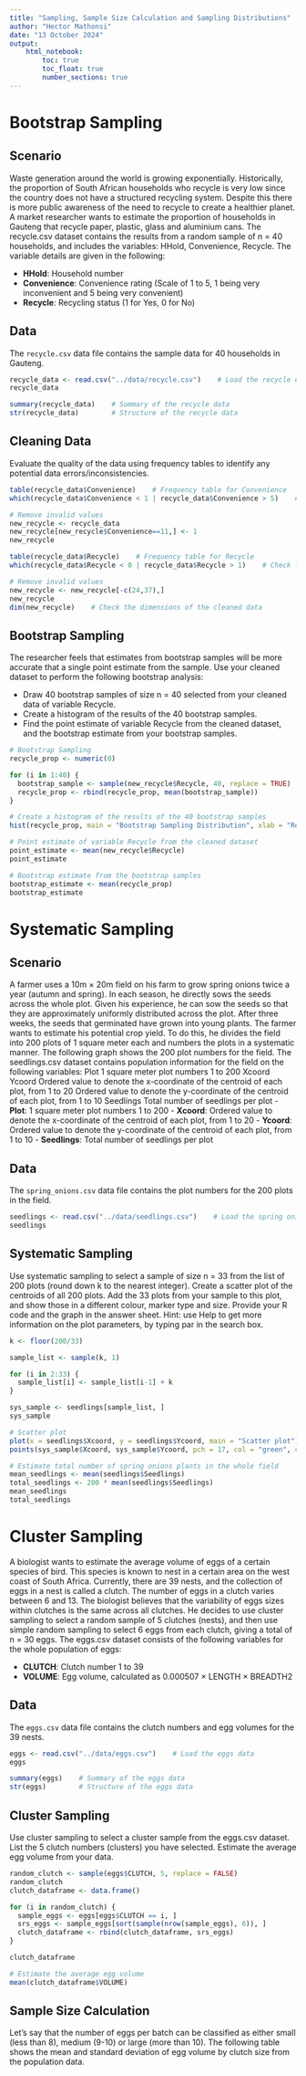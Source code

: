 ```yaml
---
title: "Sampling, Sample Size Calculation and Sampling Distributions"
author: "Hector Mathonsi"
date: "13 October 2024"
output:
    html_notebook:
        toc: true
        toc_float: true
        number_sections: true
---
```


# Bootstrap Sampling

## Scenario
Waste generation around the world is growing exponentially. Historically, the proportion of South African households who recycle is very low since the country does not have a structured recycling system. Despite this there is more public awareness of the need to recycle to create a healthier planet. A market researcher wants to estimate the proportion of households in Gauteng that recycle paper, plastic, glass and aluminium cans. The recycle.csv dataset contains the results from a random sample of n = 40 households, and includes the variables: HHold, Convenience, Recycle. The variable details are given in the following:

- **HHold**: Household number
- **Convenience**: Convenience rating (Scale of 1 to 5, 1 being very inconvenient and 5 being very convenient)
- **Recycle**: Recycling status (1 for Yes, 0 for No)

## Data
The `recycle.csv` data file contains the sample data for 40 households in Gauteng.
```r
recycle_data <- read.csv("../data/recycle.csv")    # Load the recycle data
recycle_data

summary(recycle_data)    # Summary of the recycle data
str(recycle_data)        # Structure of the recycle data
```

## Cleaning Data
Evaluate the quality of the data using frequency tables to identify any potential data errors/inconsistencies.
```r
table(recycle_data$Convenience)    # Frequency table for Convenience
which(recycle_data$Convenience < 1 | recycle_data$Convenience > 5)    # Check for invalid values

# Remove invalid values
new_recycle <- recycle_data
new_recycle[new_recycle$Convenience==11,] <- 1
new_recycle

table(recycle_data$Recycle)    # Frequency table for Recycle
which(recycle_data$Recycle < 0 | recycle_data$Recycle > 1)    # Check for invalid values

# Remove invalid values
new_recycle <- new_recycle[-c(24,37),]
new_recycle
dim(new_recycle)    # Check the dimensions of the cleaned data
```

## Bootstrap Sampling
The researcher feels that estimates from bootstrap samples will be more accurate that a single point estimate from the sample. Use your cleaned dataset to perform the following bootstrap analysis:

- Draw 40 bootstrap samples of size n = 40 selected from your cleaned data of variable Recycle.
- Create a histogram of the results of the 40 bootstrap samples.
- Find the point estimate of variable Recycle from the cleaned dataset, and the bootstrap estimate from your bootstrap samples.

```r
# Bootstrap Sampling
recycle_prop <- numeric(0)

for (i in 1:40) {
  bootstrap_sample <- sample(new_recycle$Recycle, 40, replace = TRUE)
  recycle_prop <- rbind(recycle_prop, mean(bootstrap_sample))
}

# Create a histogram of the results of the 40 bootstrap samples
hist(recycle_prop, main = "Bootstrap Sampling Distribution", xlab = "Recycle", ylab = "Frequency")

# Point estimate of variable Recycle from the cleaned dataset
point_estimate <- mean(new_recycle$Recycle)
point_estimate

# Bootstrap estimate from the bootstrap samples
bootstrap_estimate <- mean(recycle_prop)
bootstrap_estimate
```

# Systematic Sampling

## Scenario
A farmer uses a 10m × 20m field on his farm to grow spring onions twice a year (autumn and spring). In each season, he directly sows the seeds across the whole plot. Given his experience, he can sow the seeds so that they are approximately uniformly distributed across the plot. After three weeks, the seeds that germinated have grown into young plants. The farmer wants to estimate his potential crop yield. To do this, he divides the field into 200 plots of 1 square meter each and numbers the plots in a systematic manner. The following graph shows the 200 plot numbers for the field. The seedlings.csv dataset contains population information for the field on the following variables:
Plot
1 square meter plot numbers 1 to 200
Xcoord
Ycoord
Ordered value to denote the x-coordinate of the centroid of each plot, from 1 to 20
Ordered value to denote the y-coordinate of the centroid of each plot, from 1 to 10
Seedlings
Total number of seedlings per plot
- **Plot**: 1 square meter plot numbers 1 to 200
- **Xcoord**: Ordered value to denote the x-coordinate of the centroid of each plot, from 1 to 20
- **Ycoord**: Ordered value to denote the y-coordinate of the centroid of each plot, from 1 to 10
- **Seedlings**: Total number of seedlings per plot

## Data
The `spring_onions.csv` data file contains the plot numbers for the 200 plots in the field.
```r
seedlings <- read.csv("../data/seedlings.csv")    # Load the spring onions data
seedlings
```

## Systematic Sampling
Use systematic sampling to select a sample of size n = 33 from the list of 200 plots (round down k to the nearest integer). Create a scatter plot of the centroids of all 200 plots. Add the 33 plots from your sample to this plot, and show those in a different colour, marker type and size. Provide your R code and the graph in the answer sheet. Hint: use Help to get more information on the plot parameters, by typing par in the search box.
```r
k <- floor(200/33)

sample_list <- sample(k, 1)

for (i in 2:33) {
  sample_list[i] <- sample_list[i-1] + k
}

sys_sample <- seedlings[sample_list, ]
sys_sample

# Scatter plot
plot(x = seedlings$Xcoord, y = seedlings$Ycoord, main = "Scatter plot")
points(sys_sample$Xcoord, sys_sample$Ycoord, pch = 17, col = "green", cex = 1.5)

# Estimate total number of spring onions plants in the whole field
mean_seedlings <- mean(seedlings$Seedlings)
total_seedlings <- 200 * mean(seedlings$Seedlings)
mean_seedlings
total_seedlings
```

# Cluster Sampling
A biologist wants to estimate the average volume of eggs of a certain species of bird. This species is known to nest in a certain area on the west coast of South Africa. Currently, there are 39 nests, and the collection of eggs in a nest is called a clutch. The number of eggs in a clutch varies between 6 and 13. The biologist believes that the variability of eggs sizes within clutches is the same across all clutches. He decides to use cluster sampling to select a random sample of 5 clutches (nests), and then use simple random sampling to select 6 eggs from each clutch, giving a total of n = 30 eggs. The eggs.csv dataset consists of the following variables for the whole population of eggs:

- **CLUTCH**: Clutch number 1 to 39
- **VOLUME**: Egg volume, calculated as 0.000507 × LENGTH × BREADTH2

## Data
The `eggs.csv` data file contains the clutch numbers and egg volumes for the 39 nests.
```r
eggs <- read.csv("../data/eggs.csv")    # Load the eggs data
eggs

summary(eggs)    # Summary of the eggs data
str(eggs)        # Structure of the eggs data
```

## Cluster Sampling
Use cluster sampling to select a  cluster sample from the eggs.csv dataset. List the 5 clutch numbers (clusters) you have selected. Estimate the average egg volume from your data.
```r
random_clutch <- sample(eggs$CLUTCH, 5, replace = FALSE)
random_clutch
clutch_dataframe <- data.frame()

for (i in random_clutch) {
  sample_eggs <- eggs[eggs$CLUTCH == i, ]
  srs_eggs <- sample_eggs[sort(sample(nrow(sample_eggs), 6)), ]
  clutch_dataframe <- rbind(clutch_dataframe, srs_eggs)
}

clutch_dataframe

# Estimate the average egg volume
mean(clutch_dataframe$VOLUME)
```

## Sample Size Calculation
Let’s say that the number of eggs per batch can be classified as either small (less than 8), medium (9-10) or large (more than 10). The following table shows the mean and standard deviation of egg volume by clutch size from the population data.





